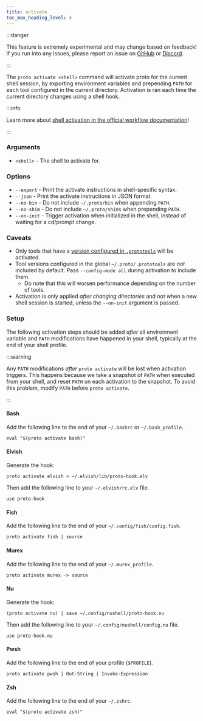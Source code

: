 ```yaml
---
title: activate
toc_max_heading_level: 4
---
```



<VersionLabel version="0.38.0" header />

:::danger

This feature is extremely experimental and may change based on feedback! If you run into any issues,
please report an issue on [GitHub](https://github.com/moonrepo/proto) or
[Discord](https://discord.gg/qCh9MEynv2).

:::

The `proto activate <shell>` command will activate proto for the current shell session, by exporting
environment variables and prepending `PATH` for each tool configured in the current directory.
Activation is ran each time the current directory changes using a shell hook.

:::info

Learn more about
[shell activation in the official workflow documentation](../workflows#shell-activation)!

:::

### Arguments

- `<shell>` - The shell to activate for.

### Options

- `--export` - Print the activate instructions in shell-specific syntax.
- `--json` - Print the activate instructions in JSON format.
- `--no-bin` - Do not include `~/.proto/bin` when appending `PATH`.
- `--no-shim` - Do not include `~/.proto/shims` when prepending `PATH`.
- `--on-init` - Trigger activation when initialized in the shell, instead of waiting for a cd/prompt
  change. <VersionLabel version="0.43.0" />

### Caveats

- Only tools that have a [version configured in `.prototools`](../config#pinning-versions) will be
  activated.
- Tool versions configured in the global `~/.proto/.prototools` are _not_ included by default. Pass
  `--config-mode all` during activation to include them.
  - Do note that this will worsen performance depending on the number of tools.
- Activation is only applied _after changing directories_ and not when a new shell session is
  started, unless the `--on-init` argument is passed.

### Setup

The following activation steps should be added _after_ all environment variable and `PATH`
modifications have happened in your shell, typically at the end of your shell profile.

:::warning

Any `PATH` modifications _after_ `proto activate` will be lost when activation triggers. This
happens because we take a snapshot of `PATH` when executed from your shell, and reset `PATH` on each
activation to the snapshot. To avoid this problem, modify `PATH` before `proto activate`.

:::

#### Bash

Add the following line to the end of your `~/.bashrc` or `~/.bash_profile`.

```shell
eval "$(proto activate bash)"
```

#### Elvish

Generate the hook:

```shell
proto activate elvish > ~/.elvish/lib/proto-hook.elv
```

Then add the following line to your `~/.elvish/rc.elv` file.

```shell
use proto-hook
```

#### Fish

Add the following line to the end of your `~/.config/fish/config.fish`.

```shell
proto activate fish | source
```

#### Murex

Add the following line to the end of your `~/.murex_profile`.

```shell
proto activate murex -> source
```

#### Nu

Generate the hook:

```shell
(proto activate nu) | save ~/.config/nushell/proto-hook.nu
```

Then add the following line to your `~/.config/nushell/config.nu` file.

```shell
use proto-hook.nu
```

#### Pwsh

Add the following line to the end of your profile (`$PROFILE`).

```shell
proto activate pwsh | Out-String | Invoke-Expression
```

#### Zsh

Add the following line to the end of your `~/.zshrc`.

```shell
eval "$(proto activate zsh)"
```
